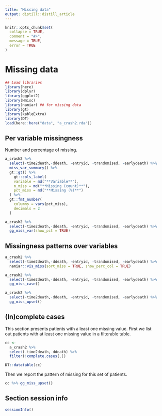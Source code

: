 ```yaml
---
title: "Missing data"
output: distill::distill_article
---
```


```r
knitr::opts_chunk$set(
  collapse = TRUE,
  comment = "#>",
  message = TRUE,
  error = TRUE
)
```

# Missing data


```r
## Load libraries
library(here)
library(dplyr)
library(ggplot2)
library(Hmisc)
library(naniar) ## for missing data 
library(gt)
library(kableExtra)
library(DT)
load(here::here("data", "a_crash2.rda"))
```


## Per variable missingness

Number and percentage of missing. 

```r
a_crash2 %>%
  select(-time2death,-ddeath, -entryid, -trandomised, -earlydeath) %>%
  miss_var_summary() %>%
  gt::gt() %>%
    gt::cols_label(
    variable = md("**Variable**"),
    n_miss = md("**Missing (count)**"),
    pct_miss = md("**Missing (%)**")
  ) %>%
  gt::fmt_number(
    columns = vars(pct_miss),
    decimals = 2
  )

```


```r
a_crash2 %>%
  select(-time2death,-ddeath, -entryid, -trandomised, -earlydeath) %>%
  gg_miss_var(show_pct = TRUE)
```



## Missingness patterns over variables


```r
a_crash2 %>%
  select(-time2death,-ddeath, -entryid, -trandomised, -earlydeath) %>%
  naniar::vis_miss(sort_miss = TRUE, show_perc_col = TRUE) 
```

```r
a_crash2 %>%
  select(-time2death,-ddeath, -entryid, -trandomised, -earlydeath) %>%
  gg_miss_case()
```


```r
a_crash2 %>%
  select(-time2death,-ddeath, -entryid, -trandomised, -earlydeath) %>%
  gg_miss_upset()
```




## (In)complete cases

This section presents patients with a least one missing value. First we list out patients with at least one missing value in a filterable table. 

```r
cc <-
  a_crash2 %>%  
  select(-time2death,-ddeath) %>% 
  filter(!complete.cases(.))

DT::datatable(cc)
```

Then we report the pattern of missing for this set of patients. 

```r
cc %>% gg_miss_upset()
```



## Section session info

```r
sessionInfo()
```
